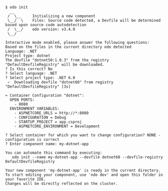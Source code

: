 ```console
$ odo init
  __
 /  \__     Initializing a new component
 \__/  \    Files: Source code detected, a Devfile will be determined based upon source code autodetection
 /  \__/    odo version: v3.4.0
 \__/

Interactive mode enabled, please answer the following questions:
Based on the files in the current directory odo detected
Language: .NET
Project type: dotnet
The devfile "dotnet50:1.0.3" from the registry "DefaultDevfileRegistry" will be downloaded.
? Is this correct? No
? Select language: .NET
? Select project type: .NET 6.0
 ✓  Downloading devfile "dotnet60" from registry "DefaultDevfileRegistry" [3s]

↪ Container Configuration "dotnet":
  OPEN PORTS:
    - 8080
  ENVIRONMENT VARIABLES:
    - ASPNETCORE_URLS = http://*:8080
    - CONFIGURATION = Debug
    - STARTUP_PROJECT = app.csproj
    - ASPNETCORE_ENVIRONMENT = Development

? Select container for which you want to change configuration? NONE - configuration is correct
? Enter component name: my-dotnet-app

You can automate this command by executing:
   odo init --name my-dotnet-app --devfile dotnet60 --devfile-registry DefaultDevfileRegistry

Your new component 'my-dotnet-app' is ready in the current directory.
To start editing your component, use 'odo dev' and open this folder in your favorite IDE.
Changes will be directly reflected on the cluster.

```
